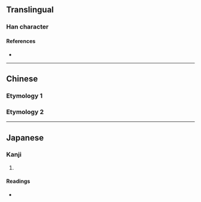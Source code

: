 {{character info/new}}
==Translingual==

===Han character===
{{Han char|rn=9|rad=人|as=11|sn=13|four=23250|canj=OIHF|ids=⿰亻戚}}

====References====
* {{Han ref|kx=0114.280|dkj=01024|dj=0244.040|hdz=10210.020|uh=50B6|ud=20662|bh=DCC3|bd=56515}}

----

==Chinese==

===Etymology 1===
{{zh-see|戚|a}}

===Etymology 2===
{{zh-see|腠|a}}

----

==Japanese==

===Kanji===
{{ja-kanji|grade=|rs=人11}}

# {{rfdef|ja|sort=人11}}

====Readings====
* {{ja-readings|on=[[そく]] (soku), [[せき]] (seki), [[しゃく]] (shaku)|kun=[[ちかい]] (chikai)}}
